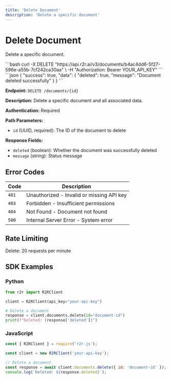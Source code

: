 ```yaml
---
title: 'Delete Document'
description: 'Delete a specific document'
---
```


# Delete Document

Delete a specific document.

<RequestExample>
```bash
curl -X DELETE "https://api.r2r.ai/v3/documents/b4ac4dd6-5f27-596e-a55b-7cf242ca30aa" \
  -H "Authorization: Bearer YOUR_API_KEY"
```
</RequestExample>

<ResponseExample>
```json
{
  "success": true,
  "data": {
    "deleted": true,
    "message": "Document deleted successfully"
  }
}
```
</ResponseExample>

**Endpoint:** `DELETE /documents/{id}`

**Description:** Delete a specific document and all associated data.

**Authentication:** Required

**Path Parameters:**
- `id` (UUID, required): The ID of the document to delete

**Response Fields:**
- `deleted` (boolean): Whether the document was successfully deleted
- `message` (string): Status message

## Error Codes

| Code | Description |
|------|-------------|
| `401` | Unauthorized - Invalid or missing API key |
| `403` | Forbidden - Insufficient permissions |
| `404` | Not Found - Document not found |
| `500` | Internal Server Error - System error |

## Rate Limiting

Delete: 20 requests per minute

## SDK Examples

### Python

```python
from r2r import R2RClient

client = R2RClient(api_key="your-api-key")

# Delete a document
response = client.documents.delete(id="document-id")
print(f"Deleted: {response['deleted']}")
```

### JavaScript

```javascript
const { R2RClient } = require('r2r-js');

const client = new R2RClient('your-api-key');

// Delete a document
const response = await client.documents.delete({ id: 'document-id' });
console.log(`Deleted: ${response.deleted}`);
``` 